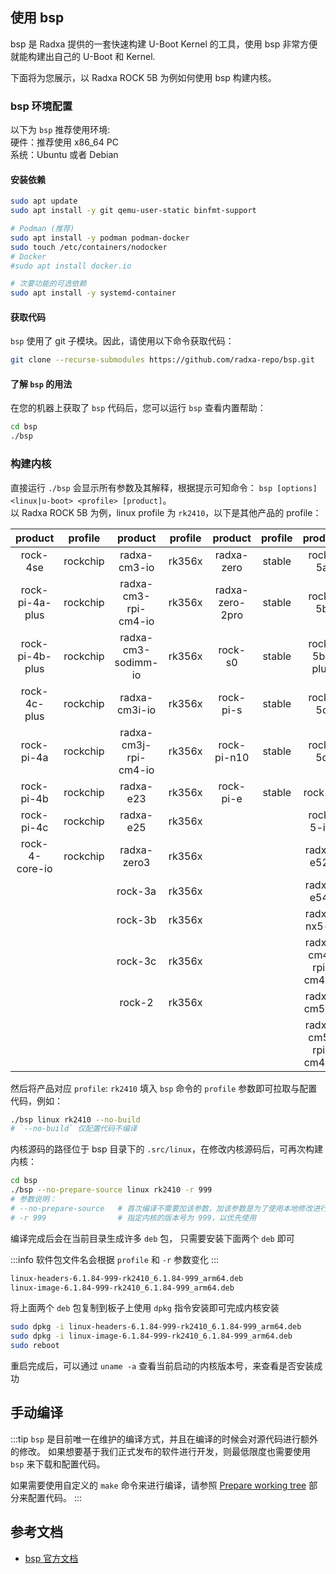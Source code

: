 
## 使用 bsp

bsp 是 Radxa 提供的一套快速构建 U-Boot Kernel 的工具，使用 bsp 非常方便就能构建出自己的 U-Boot 和 Kernel.

下面将为您展示，以 Radxa ROCK 5B 为例如何使用 bsp 构建内核。

### bsp 环境配置

以下为 `bsp` 推荐使用环境:  
硬件：推荐使用 x86_64 PC  
系统：Ubuntu 或者 Debian

#### 安装依赖

```bash
sudo apt update
sudo apt install -y git qemu-user-static binfmt-support

# Podman (推荐)
sudo apt install -y podman podman-docker
sudo touch /etc/containers/nodocker
# Docker
#sudo apt install docker.io

# 次要功能的可选依赖
sudo apt install -y systemd-container
```

#### 获取代码

`bsp` 使用了 git 子模块。因此，请使用以下命令获取代码：

```bash
git clone --recurse-submodules https://github.com/radxa-repo/bsp.git
```

#### 了解 `bsp` 的用法

在您的机器上获取了 `bsp` 代码后，您可以运行 `bsp` 查看内置帮助：

```bash
cd bsp
./bsp
```

### 构建内核

直接运行 `./bsp` 会显示所有参数及其解释，根据提示可知命令： `bsp [options] <linux|u-boot> <profile> [product]`。  
以 Radxa ROCK 5B 为例，linux profile 为 `rk2410`，以下是其他产品的 profile：

|     product     | profile  |        product        | profile |     product     | profile |       product        | profile |
| :-------------: | :------: | :-------------------: | :-----: | :-------------: | :-----: | :------------------: | :-----: |
|    rock-4se     | rockchip |     radxa-cm3-io      | rk356x  |   radxa-zero    | stable  |       rock-5a        | rk2410  |
| rock-pi-4a-plus | rockchip | radxa-cm3-rpi-cm4-io  | rk356x  | radxa-zero-2pro | stable  |       rock-5b        | rk2410  |
| rock-pi-4b-plus | rockchip |  radxa-cm3-sodimm-io  | rk356x  |     rock-s0     | stable  |     rock-5b-plus     | rk2410  |
|  rock-4c-plus   | rockchip |     radxa-cm3i-io     | rk356x  |    rock-pi-s    | stable  |       rock-5c        | rk2410  |
|   rock-pi-4a    | rockchip | radxa-cm3j-rpi-cm4-io | rk356x  |   rock-pi-n10   | stable  |       rock-5d        | rk2410  |
|   rock-pi-4b    | rockchip |       radxa-e23       | rk356x  |    rock-pi-e    | stable  |       rock-5t        | rk2410  |
|   rock-pi-4c    | rockchip |       radxa-e25       | rk356x  |                 |         |      rock-5-itx      | rk2410  |
| rock-4-core-io  | rockchip |      radxa-zero3      | rk356x  |                 |         |      radxa-e52c      | rk2410  |
|                 |          |        rock-3a        | rk356x  |                 |         |      radxa-e54c      | rk2410  |
|                 |          |        rock-3b        | rk356x  |                 |         |     radxa-nx5-io     | rk2410  |
|                 |          |        rock-3c        | rk356x  |                 |         | radxa-cm4-rpi-cm4-io | rk2410  |
|                 |          |        rock-2         | rk356x  |                 |         |     radxa-cm5-io     | rk2410  |
|                 |          |                       |         |                 |         | radxa-cm5-rpi-cm4-io | rk2410  |

然后将产品对应 `profile`: `rk2410` 填入 `bsp` 命令的 `profile` 参数即可拉取与配置代码，例如：

```bash
./bsp linux rk2410 --no-build
# `--no-build` 仅配置代码不编译
```

内核源码的路径位于 bsp 目录下的 `.src/linux`，在修改内核源码后，可再次构建内核：

```bash
cd bsp
./bsp --no-prepare-source linux rk2410 -r 999
# 参数说明：
# --no-prepare-source   # 首次编译不需要加该参数，加该参数是为了使用本地修改进行编译，如果不加这个参数将会从 Radxa kernel 仓库同步最新代码并覆盖本地修改
# -r 999                # 指定内核的版本号为 999，以优先使用
```

编译完成后会在当前目录生成许多 `deb` 包， 只需要安装下面两个 `deb` 即可

:::info
软件包文件名会根据 `profile` 和 `-r` 参数变化
:::

```bash
linux-headers-6.1.84-999-rk2410_6.1.84-999_arm64.deb
linux-image-6.1.84-999-rk2410_6.1.84-999_arm64.deb
```

将上面两个 `deb` 包复制到板子上使用 `dpkg` 指令安装即可完成内核安装

```bash
sudo dpkg -i linux-headers-6.1.84-999-rk2410_6.1.84-999_arm64.deb
sudo dpkg -i linux-image-6.1.84-999-rk2410_6.1.84-999_arm64.deb
sudo reboot
```

重启完成后，可以通过 `uname -a` 查看当前启动的内核版本号，来查看是否安装成功

## 手动编译

:::tip
`bsp` 是目前唯一在维护的编译方式，并且在编译的时候会对源代码进行额外的修改。
如果想要基于我们正式发布的软件进行开发，则最低限度也需要使用 `bsp` 来下载和配置代码。

如果需要使用自定义的 `make` 命令来进行编译，请参照 [Prepare working tree](https://radxa-repo.github.io/bsp/dev_flow.html#prepare-working-tree) 部分来配置代码。
:::

## 参考文档

- [bsp 官方文档](https://radxa-repo.github.io/bsp)
